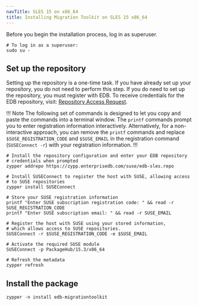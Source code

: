 ```yaml
---
navTitle: SLES 15 on x86_64
title: Installing Migration Toolkit on SLES 15 x86_64
---
```


Before you begin the installation process, log in as superuser.

```shell
# To log in as a superuser:
sudo su -
```

## Set up the repository

Setting up the repository is a one-time task. If you have already set up your repository, you do not need to perform this step. If you do need to set up the repository, you must register with EDB. To receive credentials for the EDB repository, visit: [Repository Access Request](https://www.enterprisedb.com/repository-access-request).

!!! Note
The following set of commands is designed to let you copy and paste the commands into a terminal window. The `printf` commands prompt you to enter registration information interactively. Alternatively, for a non-interactive approach, you can remove the `printf` commands and replace `$SUSE_REGISTRATION_CODE` and `$SUSE_EMAIL` in the registration command (`SUSEConnect -r`) with your registration information.
!!!

```shell
# Install the repository configuration and enter your EDB repository
# credentials when prompted
zypper addrepo https://zypp.enterprisedb.com/suse/edb-sles.repo

# Install SUSEConnect to register the host with SUSE, allowing access
# to SUSE repositories
zypper install SUSEConnect

# Store your SUSE registration information
printf "Enter SUSE subscription registration code: " && read -r SUSE_REGISTRATION_CODE
printf "Enter SUSE subscription email: " && read -r SUSE_EMAIL

# Register the host with SUSE using your stored information,
# which allows access to SUSE repositories.
SUSEConnect -r $SUSE_REGISTRATION_CODE -e $SUSE_EMAIL

# Activate the required SUSE module
SUSEConnect -p PackageHub/15.3/x86_64

# Refresh the metadata
zypper refresh
```

## Install the package

```shell
zypper -n install edb-migrationtoolkit
```
